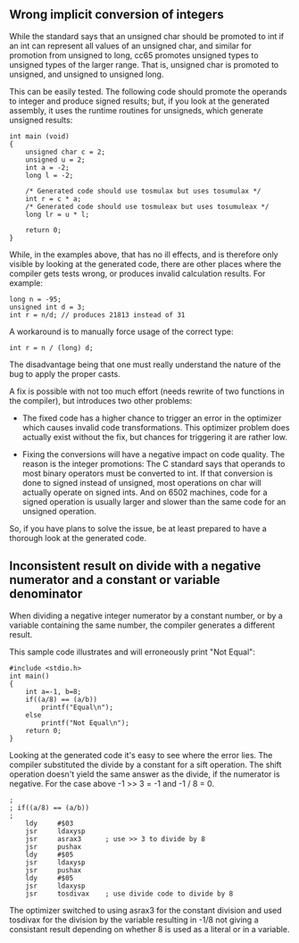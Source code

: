 == Wrong implicit conversion of integers ==

While the standard says that an unsigned char should be promoted to int if an int can represent all values of an unsigned char, and similar for promotion from unsigned to long, cc65 promotes unsigned types to unsigned types of the larger range. That is, unsigned char is promoted to unsigned, and unsigned to unsigned long.

This can be easily tested. The following code should promote the operands to integer and produce signed results; but, if you look at the generated assembly, it uses the runtime routines for unsigneds, which generate unsigned results:

<pre>
int main (void)
{
    unsigned char c = 2;
    unsigned u = 2;
    int a = -2;
    long l = -2;

    /* Generated code should use tosmulax but uses tosumulax */
    int r = c * a;
    /* Generated code should use tosmuleax but uses tosumuleax */
    long lr = u * l;

    return 0;
}
</pre>

While, in the examples above, that has no ill effects, and is therefore only visible by looking at the generated code, there are other places where the compiler gets tests wrong, or produces invalid calculation results. For example:

<pre>
long n = -95;
unsigned int d = 3;
int r = n/d; // produces 21813 instead of 31
</pre>

A workaround is to manually force usage of the correct type:

<pre>
int r = n / (long) d;
</pre>

The disadvantage being that one must really understand the nature of the bug to apply the proper casts.

A fix is possible with not too much effort (needs rewrite of two functions in the compiler), but introduces two other problems:

* The fixed code has a higher chance to trigger an error in the optimizer which causes invalid code transformations. This optimizer problem does actually exist without the fix, but chances for triggering it are rather low.

* Fixing the conversions will have a negative impact on code quality. The reason is the integer promotions: The C standard says that operands to most binary operators must be converted to int. If that conversion is done to signed instead of unsigned, most operations on char will actually operate on signed ints. And on 6502 machines, code for a signed operation is usually larger and slower than the same code for an unsigned operation.

So, if you have plans to solve the issue, be at least prepared to have a thorough look at the generated code.

== Inconsistent result on divide with a negative numerator and a constant or variable denominator ==

When dividing a negative integer numerator by a constant number, or by a variable containing the same number, the compiler generates a different result.

This sample code illustrates and will erroneously print "Not Equal":
<pre>
#include <stdio.h>
int main()
{
	int a=-1, b=8;
	if((a/8) == (a/b))
		printf("Equal\n");
	else
		printf("Not Equal\n");
	return 0;
}
</pre>

Looking at the generated code it's easy to see where the error lies.  The compiler substituted the divide by a constant for a sift operation.  The shift operation doesn't yield the same answer as the divide, if the numerator is negative.  For the case above -1 >> 3 = -1 and -1 / 8 = 0.
<pre>
;
; if((a/8) == (a/b))
;
	ldy     #$03
	jsr     ldaxysp
	jsr     asrax3		; use >> 3 to divide by 8
	jsr     pushax
	ldy     #$05
	jsr     ldaxysp
	jsr     pushax
	ldy     #$05
	jsr     ldaxysp
	jsr     tosdivax	; use divide code to divide by 8
</pre>

The optimizer switched to using asrax3 for the constant division and used tosdivax for the division by the variable resulting in -1/8 not giving a consistant result depending on whether 8 is used as a literal or in a variable.
